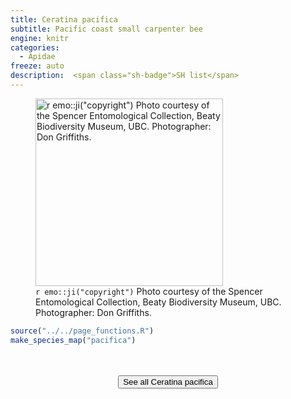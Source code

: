 ```yaml
---
title: Ceratina pacifica
subtitle: Pacific coast small carpenter bee
engine: knitr
categories:
  - Apidae
freeze: auto
description:  <span class="sh-badge">SH list</span>
---
```

![`r emo::ji("copyright")` Photo courtesy of the Spencer Entomological Collection, Beaty Biodiversity Museum, UBC. Photographer: Don Griffiths.](https://www.zoology.ubc.ca/entomology/main/Hymenoptera/Apidae/Xylocopinae/Ceratina%20pacifica%20(3lateral).jpg){height=300}





```r
source("../../page_functions.R")
make_species_map("pacifica")
```
<br><br>
<center>


<a href="https://inaturalist.ca/observations?place_id=any&quality_grade=research&subview=map&taxon_id=361440"><button type="button" class="btn btn-secondary">See all Ceratina pacifica <i class="fa-solid fa-arrow-up-right-from-square"></i> </button></a>
</center>
